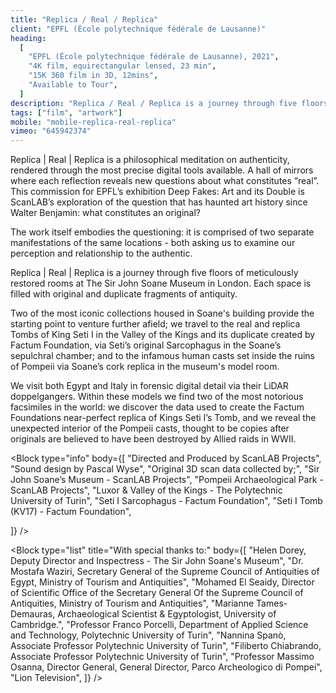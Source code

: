 ```yaml
---
title: "Replica / Real / Replica"
client: "EPFL (École polytechnique fédérale de Lausanne)"
heading:
  [
    "EPFL (École polytechnique fédérale de Lausanne), 2021",
    "4K film, equirectangular lensed, 23 min",
    "15K 360 film in 3D, 12mins",
    "Available to Tour",
  ]
description: "Replica / Real / Replica is a journey through five floors of meticulously restored rooms at The Sir John Soane Museum in London."
tags: ["film", "artwork"]
mobile: "mobile-replica-real-replica"
vimeo: "645942374"
---
```



Replica | Real | Replica is a philosophical meditation on authenticity, rendered through the most precise digital tools available. A hall of mirrors where each reflection reveals new questions about what constitutes “real”. This commission for EPFL’s exhibition Deep Fakes: Art and its Double is ScanLAB’s exploration of the question that has haunted art history since Walter Benjamin: what constitutes an original?

The work itself embodies the questioning: it is comprised of two separate manifestations of the same locations - both asking us to examine our perception and relationship to the authentic.

Replica | Real | Replica is a journey through five floors of meticulously restored rooms at The Sir John Soane Museum in London. Each space is filled with original and duplicate fragments of antiquity.

<ImageMagic href="SHOT-04_SOANE.jpg" />
<ImageMagic href="SHOT-05_SOANE.jpg" />

Two of the most iconic collections housed in Soane's building provide the starting point to venture further afield; we travel to the real and replica Tombs of King Seti I in the Valley of the Kings and its duplicate created by Factum Foundation, via Seti’s original Sarcophagus in the Soane’s sepulchral chamber; and to the infamous human casts set inside the ruins of Pompeii via Soane’s cork replica in the museum's model room.

<ImageMagic href="SHOT-01_LUXOR.jpg" />
<ImageMagic href="SHOT-08_LUXOR.jpg" />

We visit both Egypt and Italy in forensic digital detail via their LiDAR doppelgangers. Within these models we find two of the most notorious facsimiles in the world: we discover the data used to create the Factum Foundations near-perfect replica of Kings Seti I’s Tomb, and we reveal the unexpected interior of the Pompeii casts, thought to be copies after originals are believed to have been destroyed by Allied raids in WWII.

<ImageMagic href="SHOT-09_SOANE.jpg" />
<ImageMagic href="SHOT-06_POMPEII.jpg" />

<ImageMagic href="CM7A9671.jpg" />
<ImageMagic href="CM7A9842.jpg" />

<Block
  type="info"
  body={[
"Directed and Produced by ScanLAB Projects",
"Sound design by Pascal Wyse",
"Original 3D scan data collected by;",
"Sir John Soane’s Museum - ScanLAB Projects",
"Pompeii Archaeological Park - ScanLAB Projects",
"Luxor & Valley of the Kings - The Polytechnic University of Turin",
"Seti I Sarcophagus - Factum Foundation",
"Seti I Tomb (KV17) - Factum Foundation",

]} />

<Block
  type="list"
  title="With special thanks to:"
  body={[
    "Helen Dorey, Deputy Director and Inspectress - The Sir John Soane's Museum",
    "Dr. Mostafa Waziri, Secretary General of the Supreme Council of Antiquities of Egypt, Ministry of Tourism and Antiquities",
    "Mohamed El Seaidy, Director of Scientific Office of the Secretary General Of the Supreme Council of Antiquities, Ministry of Tourism and Antiquities",
    "Marianne Tames-Demauras, Archaeological Scientist & Egyptologist, University of Cambridge.",
    "Professor Franco Porcelli, Department of Applied Science and Technology, Polytechnic University of Turin",
    "Nannina Spanò, Associate Professor Polytechnic University of Turin",
    "Filiberto Chiabrando, Associate Professor Polytechnic University of Turin",
    "Professor Massimo Osanna, Director General, General Director, Parco Archeologico di Pompei",
    "Lion Television",
  ]}
/>
